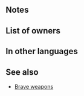 {{Weapon Infobox
|tagid=SID_愛竜への情の竜斧
|intID=3331
|image=wep_ax121
|exclusive=1
|weaponType=Axe
|cost=400
|might=11
|range=1
|effect=Grants Def/Res+5 and inflicts Spd-8 on unit. Unit attacks twice. (Even if foe initiates combat, unit attacks twice.) Deals damage = 20% of unit's Def and reduces damage from foe's attacks by 20% of unit's Def (excluding area-of-effect Specials).
|statModifiers=0,11,-8,5,5
|required=Silver Axe
|properties=
}}
==Notes==
{{Brave weapon interaction}}
{{DamageBoost}}
{{FlatDamageReduction}}

==List of owners==
{{Skill Hero List}}
==In other languages==
{{OtherLanguages
|japanese=愛竜への情の竜斧
|german=Wyvern-Ono
|spanishEU=Ono wyvern
|spanishLA=Ono wyvern
|french=Ono wyverne
|italian=Ono viverna
|chineseTW=愛龍之情的龍斧
|portuguese=Ono wyvern
}}
==See also==
{{See also skills|cond=Description LIKE '%grants Def/Res+%inflicts Spd-%unit attacks twice.%' AND (Exclusive='1' OR SP=300) OR Description LIKE '%deals damage =%of unit_s Def%' OR Description LIKE '%reduces damage from foe_s attacks%of unit_s Def%'}}
* [[Brave weapons]]
{{Weapons Navbox}}